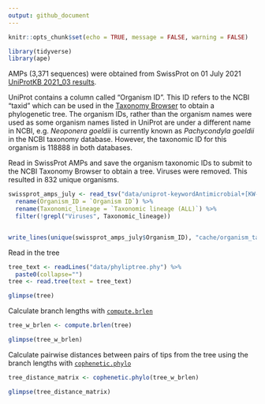 ```yaml
---
output: github_document
---
```


```r
knitr::opts_chunk$set(echo = TRUE, message = FALSE, warning = FALSE)
```

```r
library(tidyverse)
library(ape)
```

AMPs (3,371 sequences) were obtained from SwissProt on 01 July 2021 [UniProtKB 2021_03 results](https://www.uniprot.org/uniprot/?query=keyword%3A%22Antimicrobial%20%5BKW-0929%5D%22%20AND%20reviewed%3Ayes&columns=id%2Centry%20name%2Creviewed%2Cprotein%20names%2Cgenes%2Corganism%2Clength%2Ckeyword-id%2Ckeywords%2Cproteome%2Corganism-id%2Clineage(ORDER)%2Csequence%2Cexistence%2Clineage(ALL)&sort=sequence-modified). 

UniProt contains a column called "Organism ID". This ID refers to the NCBI "taxid" which can be used in the [Taxonomy Browser](https://www.ncbi.nlm.nih.gov/Taxonomy/CommonTree/wwwcmt.cgi) to obtain a phylogenetic tree. The organism IDs, rather than the organism names were used as some organism names listed in UniProt are under a different name in NCBI, e.g. *Neoponera goeldii* is currently known as *Pachycondyla goeldii* in the NCBI taxonomy database. However, the taxonomic ID for this organism is 118888 in both databases.

Read in SwissProt AMPs and save the organism taxonomic IDs to submit to the NCBI Taxonomy Browser to obtain a tree. Viruses were removed. This resulted in 832 unique organisms.

```r
swissprot_amps_july <- read_tsv("data/uniprot-keywordAntimicrobial+[KW-0929]+AND+reviewedyes01July2021.tab.gz") %>% 
  rename(Organism_ID = `Organism ID`) %>%
  rename(Taxonomic_lineage = `Taxonomic lineage (ALL)`) %>%
  filter(!grepl("Viruses", Taxonomic_lineage))


write_lines(unique(swissprot_amps_july$Organism_ID), "cache/organism_taxids.txt")
```

Read in the tree
```r
tree_text <- readLines("data/phyliptree.phy") %>%
  paste0(collapse="")
tree <- read.tree(text = tree_text)

glimpse(tree)
```

Calculate branch lengths with [`compute.brlen`](https://rdrr.io/cran/ape/man/compute.brlen.html)

```r
tree_w_brlen <- compute.brlen(tree)

glimpse(tree_w_brlen)
```

Calculate pairwise distances between pairs of tips from the tree using the branch lengths with [`cophenetic.phylo`](https://rdrr.io/cran/ape/man/cophenetic.phylo.html)


```r
tree_distance_matrix <- cophenetic.phylo(tree_w_brlen)

glimpse(tree_distance_matrix)
```


